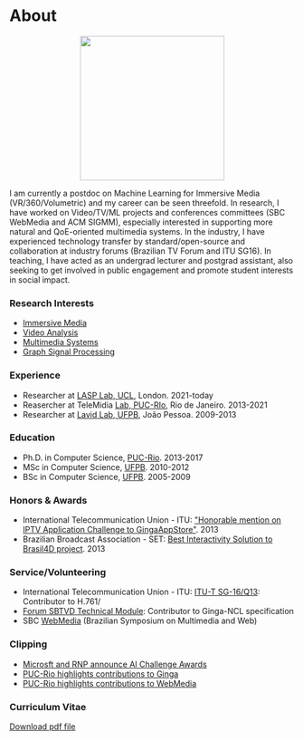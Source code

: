 
# About

<p align="center">
  <img src="https://avatars.githubusercontent.com/u/604808" width="255px" hight="255px" />
</p>

I am currently a postdoc on Machine Learning for Immersive Media (VR/360/Volumetric) and my career can be seen threefold.  In research, I have worked on Video/TV/ML projects and conferences committees (SBC WebMedia and ACM SIGMM), especially interested in supporting more natural and QoE-oriented multimedia systems. In the industry, I have experienced technology transfer by standard/open-source and collaboration at industry forums (Brazilian TV Forum and ITU SG16). In teaching, I have acted as an undergrad lecturer and postgrad assistant, also seeking to get involved in public engagement and promote student interests in social impact.

### Research Interests <FontAwesomeIcon icon={faFlask}/>

- [Immersive Media](research/#immersive-media-)
- [Video Analysis](research/#multimedia-systems-)
- [Multimedia Systems](research/#video-analysis-)
- [Graph Signal Processing](research/#graph-signal-processing-)

### Experience <FontAwesomeIcon icon={faBriefcase}/>

- Researcher at [LASP Lab, UCL](http://www.lasp2013.com), London. 2021-today
- Reasercher at TeleMidia [Lab, PUC-RIo](http://www.telemdia.puc-rio.br), Rio de Janeiro. 2013-2021
- Researcher at [Lavid Lab, UFPB](http://www.lavid.ufpb.br), João Pessoa. 2009-2013


### Education <FontAwesomeIcon icon={faGraduationCap}/>

- Ph.D. in Computer Science, [PUC-Rio](http://www.puc-rio.br/). 2013-2017
- MSc in Computer Science, [UFPB](http://www.ufpb.br).  2010-2012
- BSc in Computer Science, [UFPB](http://www.ufpb.br/). 2005-2009

### Honors & Awards <FontAwesomeIcon icon={faAward}/>

- International Telecommunication Union - ITU: ["Honorable mention on IPTV Application Challenge to GingaAppStore"](http://itu.int/en/ITU-T/challenges/pages/iptv.aspx). 2013
- Brazilian Broadcast Association - SET: [Best Interactivity Solution to Brasil4D project](http://set.org.br/artigos/ed137/137_revistadaset_70.pdf).  2013

### Service/Volunteering <FontAwesomeIcon icon={faHandshakeAngle}/>

- International Telecommunication Union - ITU: [ITU-T SG-16/Q13](https://www.itu.int/en/ITU-T/studygroups/2017-2020/16/Pages/default.aspx): Contributor to H.761/
- [Forum SBTVD Technical Module](https://forumsbtvd.org.br/): Contributor to Ginga-NCL specification
- SBC [WebMedia](https://webmedia.org/) (Brazilian Symposium on Multimedia and Web)

### Clipping <FontAwesomeIcon icon={faLink}/>

- [Microsft and RNP announce AI Challenge Awards](https://www.rnp.br/en/rnp-and-microsoft-challenge-artificial-intelligence)
- [PUC-Rio highlights contributions to Ginga](http://www.inf.puc-rio.br/blog/noticia/noticia/pesquisadores-do-telemidia-lab-publicam-artigo-sobre-nova-versao-do-ginga)
- [PUC-Rio highlights contributions to WebMedia](http://www.inf.puc-rio.br/blog/noticia/noticia/por-dentro-do-di-telemidia-trabalha-com-sistemas-multimidia-e-hipermidia)

### Curriculum Vitae <FontAwesomeIcon icon={faFileLines}/>
 
<a href='pathname://cv.pdf'>Download pdf file</a>